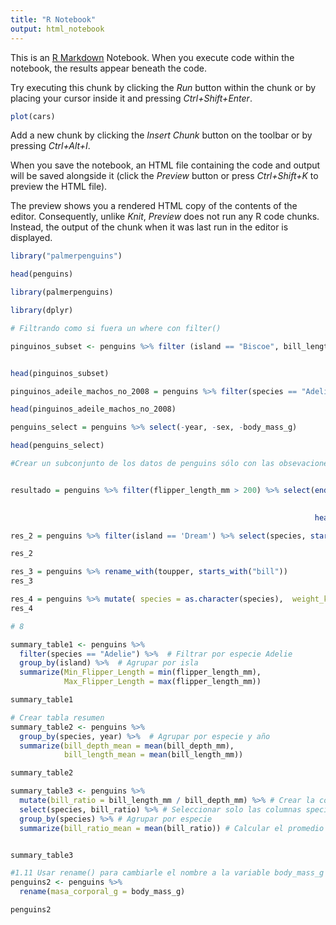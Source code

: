 ```yaml
---
title: "R Notebook"
output: html_notebook
---
```


This is an [R Markdown](http://rmarkdown.rstudio.com) Notebook. When you execute code within the notebook, the results appear beneath the code. 

Try executing this chunk by clicking the *Run* button within the chunk or by placing your cursor inside it and pressing *Ctrl+Shift+Enter*. 

```r
plot(cars)
```

Add a new chunk by clicking the *Insert Chunk* button on the toolbar or by pressing *Ctrl+Alt+I*.

When you save the notebook, an HTML file containing the code and output will be saved alongside it (click the *Preview* button or press *Ctrl+Shift+K* to preview the HTML file).

The preview shows you a rendered HTML copy of the contents of the editor. Consequently, unlike *Knit*, *Preview* does not run any R code chunks. Instead, the output of the chunk when it was last run in the editor is displayed.


```r
library("palmerpenguins")
```

```r
head(penguins)
```

```r
library(palmerpenguins)

library(dplyr)

# Filtrando como si fuera un where con filter()

pinguinos_subset <- penguins %>% filter (island == "Biscoe", bill_length_mm >= 48)


head(pinguinos_subset)

```

```r


pinguinos_adeile_machos_no_2008 = penguins %>% filter(species == "Adelie", sex == 'male', year != 2008 )

head(pinguinos_adeile_machos_no_2008)

```


```r
penguins_select = penguins %>% select(-year, -sex, -body_mass_g)

head(penguins_select)
```


```r


#Crear un subconjunto de los datos de penguins sólo con las obsevaciones de pinguinos machos con aletas (flipper) de más de 200 mm de largo y quedarse con todas las columnas que terminan con “mm”


resultado = penguins %>% filter(flipper_length_mm > 200) %>% select(ends_with("mm"))

                                                                    
                                                                    head(resultado)

```

```r
res_2 = penguins %>% filter(island == 'Dream') %>% select(species, starts_with("bill"))

res_2
```




```r
res_3 = penguins %>% rename_with(toupper, starts_with("bill"))
res_3
```

```r
res_4 = penguins %>% mutate( species = as.character(species),  weight_kg = body_mass_g / 1000,  island = tolower(island))
res_4

```



```r
# 8

summary_table1 <- penguins %>%
  filter(species == "Adelie") %>%  # Filtrar por especie Adelie
  group_by(island) %>%  # Agrupar por isla
  summarize(Min_Flipper_Length = min(flipper_length_mm),
            Max_Flipper_Length = max(flipper_length_mm))

summary_table1

```

```r
# Crear tabla resumen
summary_table2 <- penguins %>%
  group_by(species, year) %>%  # Agrupar por especie y año
  summarize(bill_depth_mean = mean(bill_depth_mm),
            bill_length_mean = mean(bill_length_mm))

summary_table2
```

```r

summary_table3 <- penguins %>%
  mutate(bill_ratio = bill_length_mm / bill_depth_mm) %>% # Crear la columna bill_ratio
  select(species, bill_ratio) %>% # Seleccionar solo las columnas species y bill_ratio
  group_by(species) %>% # Agrupar por especie
  summarize(bill_ratio_mean = mean(bill_ratio)) # Calcular el promedio de bill_ratio y renombrar la columna


summary_table3

```

```r
#1.11 Usar rename() para cambiarle el nombre a la variable body_mass_g y llamarla masa_corporal_g.
penguins2 <- penguins %>%
  rename(masa_corporal_g = body_mass_g)

penguins2

```


